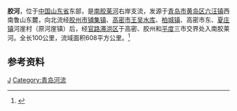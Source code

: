 {{Infobox River
  | river_name      = 胶河
  | image_name      =
  | image_size      = 
  | caption         = 
  | origin          = [[青岛市|青岛市]][[黄岛区|黄岛区]][[六汪镇|六汪镇]]西南鲁山东麓
  | mouth           = 山东省[[高密市|高密市]]东北[[南胶莱河|南胶莱河]]
  | basin_countries = {{PRC}}
  | length          = 100 公里
  | elevation       = 
  | mouth_elevation = 
  | discharge       = 
  | watershed       = 608 平方公里
}}
'''胶河'''，位于[[中国|中国]][[山东省|山东省]]东部，是[[南胶莱河|南胶莱河]]右岸支流，发源于[[青岛市|青岛市]][[黄岛区|黄岛区]][[六汪镇|六汪镇]]西南鲁山东麓，向北流经[[胶州市|胶州市]][[铺集镇|铺集镇]]、[[高密市|高密市]][[王吴水库|王吴水库]]、[[柏城镇|柏城镇]]、高密市东、[[夏庄镇_(高密市)|夏庄镇]]河崖村（原河崖镇）后，经[[官路滞洪区|官路滞洪区]]于高密、胶州和[[平度市|平度]]三市交界处入南胶莱河。全长100公里，流域面积608平方公里。<ref name="中国河湖大典">{{cite book zh |author=《[[中国河湖大典|中国河湖大典]]》编纂委员会 |title=《中国河湖大典·淮河卷》 |format=M |edition=1 |location=北京 |publisher=中国水利水电出版社 |date=2010年9月 |pages=271页 |id= ISBN 978-7-5084-7953-8}}</ref>

==参考资料==
{{reflist}}

[[Category:山东河流|J]]
[[Category:青岛河流|Category:青岛河流]]